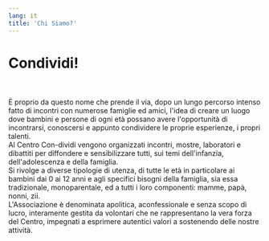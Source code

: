 ```yaml
---
lang: it
title: 'Chi Siamo?'
---
```


<h1 class="text-fucsia text-2xl text-center">Condividi!</h1> <br />
<br />
È proprio da questo nome che prende il via, dopo un lungo percorso intenso fatto di incontri con numerose famiglie ed amici,
l'idea di creare un luogo dove bambini e persone di ogni età possano avere l'opportunità di incontrarsi, conoscersi e appunto
condividere le proprie esperienze, i propri talenti. <br />
Al Centro Con-dividi vengono organizzati incontri, mostre, laboratori e dibattiti per diffondere e sensibilizzare tutti,
sui temi dell'infanzia, dell'adolescenza e della famiglia.
<br />
Si rivolge a diverse tipologie di utenza, di tutte le età in particolare ai bambini dai 0 ai 12 anni e agli specifici
bisogni della famiglia, sia essa tradizionale, monoparentale, ed a tutti i loro componenti: mamme, papà, nonni,
zii. <br />
L'Associazione è denominata apolitica, aconfessionale e senza scopo di lucro, interamente gestita da volontari che ne rappresentano
la vera forza del Centro, impegnati a esprimere autentici valori a sostenendo delle nostre attività.
